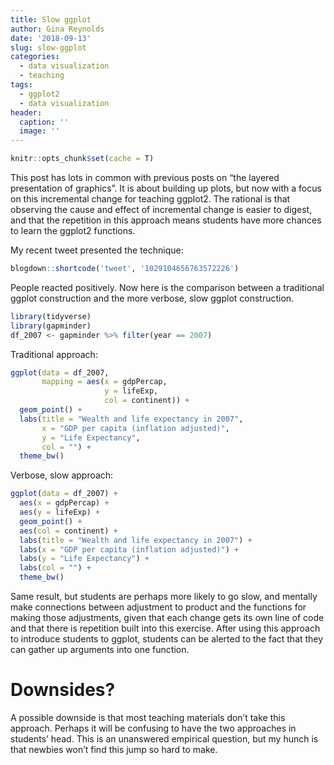 ```yaml
---
title: Slow ggplot
author: Gina Reynolds
date: '2018-09-13'
slug: slow-ggplot
categories:
  - data visualization
  - teaching
tags:
  - ggplot2
  - data visualization
header:
  caption: ''
  image: ''
---
```



```r
knitr::opts_chunk$set(cache = T)
```

This post has lots in common with previous posts on "the layered presentation of graphics".  It is about building up plots, but now with a focus on this incremental change for teaching ggplot2.  The rational is that observing the cause and effect of incremental change is easier to digest, and that the repetition in this approach means students have more chances to learn the ggplot2 functions.  

My recent tweet presented the technique:

```r
blogdown::shortcode('tweet', '1029104656763572226')
```

People reacted positively.  Now here is the comparison between a traditional ggplot construction and the more verbose, slow ggplot construction.  

```r
library(tidyverse)
library(gapminder)
df_2007 <- gapminder %>% filter(year == 2007)
```


Traditional approach: 


```r
ggplot(data = df_2007, 
       mapping = aes(x = gdpPercap, 
                     y = lifeExp, 
                     col = continent)) +
  geom_point() +
  labs(title = "Wealth and life expectancy in 2007",
       x = "GDP per capita (inflation adjusted)",
       y = "Life Expectancy",
       col = "") +
  theme_bw()
```

Verbose, slow approach:  

```r
ggplot(data = df_2007) +
  aes(x = gdpPercap) + 
  aes(y = lifeExp) +
  geom_point() +
  aes(col = continent) +
  labs(title = "Wealth and life expectancy in 2007") +
  labs(x = "GDP per capita (inflation adjusted)") +
  labs(y = "Life Expectancy") +
  labs(col = "") +
  theme_bw()
```

Same result, but students are perhaps more likely to go slow, and mentally make connections between adjustment to product and the functions for making those adjustments, given that each change gets its own line of code and that there is repetition built into this exercise.  After using this approach to introduce students to ggplot, students can be alerted to the fact that they can gather up arguments into one function.

# Downsides?

A possible downside is that most teaching materials don't take this approach.  Perhaps it will be confusing to have the two approaches in students' head.  This is an unanswered empirical question, but my hunch is that newbies won't find this jump so hard to make.   



